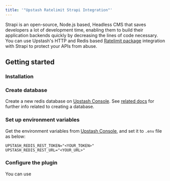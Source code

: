 ```yaml
---
title: '"Upstash Ratelimit Strapi Integration"'
---
```

Strapi is an open-source, Node.js based, Headless CMS that saves developers a lot of development time, enabling them to build their application backends quickly by decreasing the lines of code necessary.
You can use Upstash's HTTP and Redis based [Ratelimit package](https://github.com/upstash/ratelimit-js) integration with Strapi to protect your APIs from abuse.
## Getting started
### Installation
### Create database
Create a new redis database on [Upstash Console](https://console.upstash.com/). See [related docs](https://upstash.com/docs/redis/overall/getstarted) for further info related to creating a database.
### Set up environment variables
Get the environment variables from [Upstash Console](https://console.upstash.com/), and set it to `.env` file as below:
```shell .env
UPSTASH_REDIS_REST_TOKEN="<YOUR_TOKEN>"
UPSTASH_REDIS_REST_URL="<YOUR_URL>"
```
### Configure the plugin
You can use